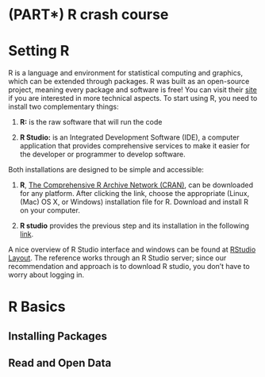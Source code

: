 # (PART\*) R crash course{-}


# Setting R

R is a language and environment for statistical computing and graphics, which can be extended through packages. R was built as an open-source project, meaning every package and software is free! You can visit their [site](https://www.r-project.org/about.html) if you are interested in more technical aspects. To start using R, you need to install two complementary things:

1. **R:** is the raw software that will run the code

2. **R Studio:** is an Integrated  Development Software (IDE), a computer application that provides comprehensive services to make it easier for the developer or programmer to develop software. 

Both installations are designed to be simple and accessible:

1. **R**, [The Comprehensive R Archive Network (CRAN)](https://cran.r-project.org/), can be downloaded for any platform. After clicking the link, choose the appropriate (Linux, (Mac) OS X, or Windows) installation file for R. Download and install R on your computer.

2. **R studio** provides the previous step and its installation in the following [link](https://www.rstudio.com/products/rstudio/download/#download).

A nice overview of R Studio interface and windows can be found at [RStudio Layout](https://rbasics.netlify.app/3-rstudiobasics.html#working-in-rstudio-server). The reference works through an R Studio server; since our recommendation and approach is to download R studio, you don't have to worry about logging in.


# R Basics

## Installing Packages


## Read and Open Data


